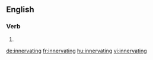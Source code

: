 ==English==

===Verb===
{{head|en}}

# {{present participle of|innervate}}

[[de:innervating]]
[[fr:innervating]]
[[hu:innervating]]
[[vi:innervating]]